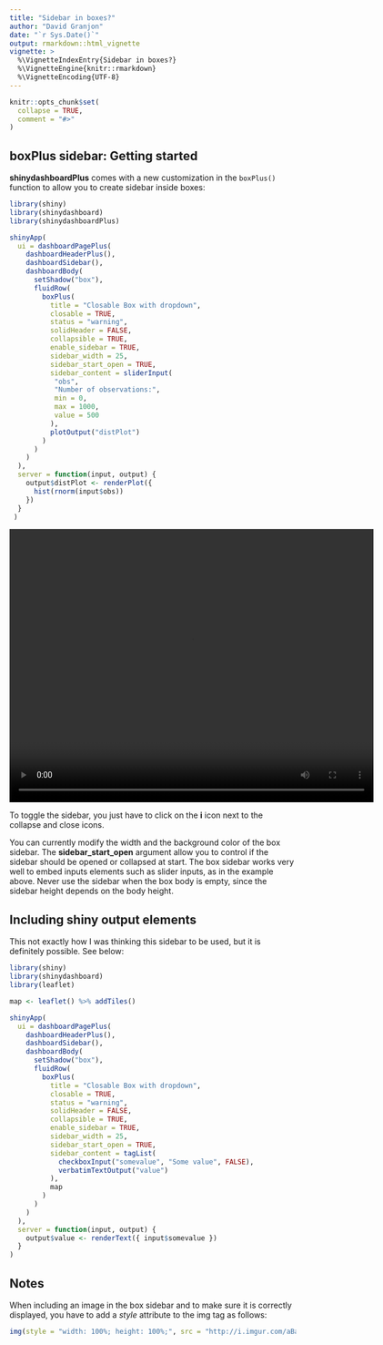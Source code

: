 ```yaml
---
title: "Sidebar in boxes?"
author: "David Granjon"
date: "`r Sys.Date()`"
output: rmarkdown::html_vignette
vignette: >
  %\VignetteIndexEntry{Sidebar in boxes?}
  %\VignetteEngine{knitr::rmarkdown}
  %\VignetteEncoding{UTF-8}
---
```


```r
knitr::opts_chunk$set(
  collapse = TRUE,
  comment = "#>"
)
```

## boxPlus sidebar: Getting started

**shinydashboardPlus** comes with a new customization in the `boxPlus()` function to allow you to create sidebar inside boxes:

```r
library(shiny)
library(shinydashboard)
library(shinydashboardPlus)

shinyApp(
  ui = dashboardPagePlus(
    dashboardHeaderPlus(),
    dashboardSidebar(),
    dashboardBody(
      setShadow("box"),
      fluidRow(
        boxPlus(
          title = "Closable Box with dropdown", 
          closable = TRUE, 
          status = "warning", 
          solidHeader = FALSE, 
          collapsible = TRUE,
          enable_sidebar = TRUE,
          sidebar_width = 25,
          sidebar_start_open = TRUE,
          sidebar_content = sliderInput(
           "obs", 
           "Number of observations:",
           min = 0, 
           max = 1000, 
           value = 500
          ),
          plotOutput("distPlot")
        )
      )
    )
  ),
  server = function(input, output) {
    output$distPlot <- renderPlot({
      hist(rnorm(input$obs))
    })
  }
 )

```

<video width="640" height="480" controls style="display: block; margin: 0 auto;">
  <source src="figures/boxPlus-sidebar.mp4" type="video/mp4">
</video>

To toggle the sidebar, you just have to click on the **i** icon next to the collapse
and close icons.

You can currently modify the width and the background color of the box sidebar.
The **sidebar_start_open** argument allow you to control if the sidebar should
be opened or collapsed at start.
The box sidebar works very well to embed inputs elements such as slider inputs, as
in the example above. Never use the sidebar when the box body is empty, since the
sidebar height depends on the body height. 

## Including shiny output elements
This not exactly how I was thinking this sidebar to be used, but it is definitely possible.
See below:

```r
library(shiny)
library(shinydashboard)
library(leaflet)

map <- leaflet() %>% addTiles()

shinyApp(
  ui = dashboardPagePlus(
    dashboardHeaderPlus(),
    dashboardSidebar(),
    dashboardBody(
      setShadow("box"),
      fluidRow(
        boxPlus(
          title = "Closable Box with dropdown", 
          closable = TRUE, 
          status = "warning", 
          solidHeader = FALSE, 
          collapsible = TRUE,
          enable_sidebar = TRUE,
          sidebar_width = 25,
          sidebar_start_open = TRUE,
          sidebar_content = tagList(
            checkboxInput("somevalue", "Some value", FALSE),
            verbatimTextOutput("value")
          ),
          map
        )
      )
    )
  ),
  server = function(input, output) {
    output$value <- renderText({ input$somevalue })
  }
)
```

## Notes
When including an image in the box sidebar and to make sure it is correctly displayed,
you have to add a *style* attribute to the img tag as follows:
```r
img(style = "width: 100%; height: 100%;", src = "http://i.imgur.com/aBayW5C.png")
```